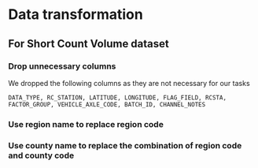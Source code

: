 # Data transformation


## For Short Count Volume dataset
### Drop unnecessary columns


We dropped the following columns as they are not necessary for our tasks
```
DATA_TYPE, RC_STATION, LATITUDE, LONGITUDE, FLAG_FIELD, RCSTA, FACTOR_GROUP, VEHICLE_AXLE_CODE, BATCH_ID, CHANNEL_NOTES

```
          
### Use region name to replace region code
### Use county name to replace the combination of region code and county code
